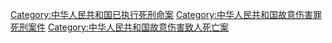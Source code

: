 [[Category:中华人民共和国已执行死刑命案|Category:中华人民共和国已执行死刑命案]]
[[Category:中华人民共和国故意伤害罪死刑案件|Category:中华人民共和国故意伤害罪死刑案件]]
[[Category:中华人民共和国故意伤害致人死亡案|Category:中华人民共和国故意伤害致人死亡案]]